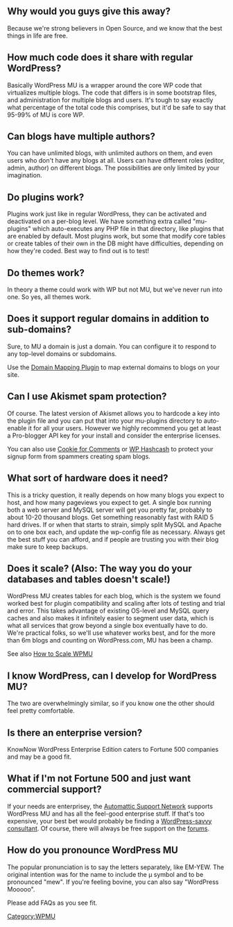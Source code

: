 ==Why would you guys give this away?==

Because we're strong believers in Open Source, and we know that the best things in life are free.

==How much code does it share with regular WordPress?==

Basically WordPress MU is a wrapper around the core WP code that virtualizes multiple blogs. The code that differs is in some bootstrap files, and administration for multiple blogs and users. It's tough to say exactly what percentage of the total code this comprises, but it'd be safe to say that 95-99% of MU is core WP.

==Can blogs have multiple authors?==

You can have unlimited blogs, with unlimited authors on them, and even users who don't have any blogs at all. Users can have different roles (editor, admin, author) on different blogs. The possibilities are only limited by your imagination.

==Do plugins work?==

Plugins work just like in regular WordPress, they can be activated and deactivated on a per-blog level. We have something extra called "mu-plugins" which auto-executes any PHP file in that directory, like plugins that are enabled by default. Most plugins work, but some that modify core tables or create tables of their own in the DB might have difficulties, depending on how they're coded. Best way to find out is to test!

==Do themes work? ==

In theory a theme could work with WP but not MU, but we've never run into one. So yes, all themes work.

==Does it support regular domains in addition to sub-domains?==

Sure, to MU a domain is just a domain. You can configure it to respond to any top-level domains or subdomains.

Use the [http://ocaoimh.ie/wordpress-mu-domain-mapping/ Domain Mapping Plugin] to map external domains to blogs on your site.

==Can I use Akismet spam protection?==

Of course. The latest version of Akismet allows you to hardcode a key into the plugin file and you can put that into your mu-plugins directory to auto-enable it for all your users. However we highly recommend you get at least a Pro-blogger API key for your install and consider the enterprise licenses.

You can also use [http://ocaoimh.ie/cookies-for-comments/ Cookie for Comments] or [http://wordpress.org/extend/plugins/wp-hashcash/ WP Hashcash] to protect your signup form from spammers creating spam blogs.

==What sort of hardware does it need?==

This is a tricky question, it really depends on how many blogs you expect to host, and how many pageviews you expect to get. A single box running both a web server and MySQL server will get you pretty far, probably to about 10-20 thousand blogs. Get something reasonably fast with RAID 5 hard drives. If or when that starts to strain, simply split MySQL and Apache on to one box each, and update the wp-config file as necessary. Always get the best stuff you can afford, and if people are trusting you with their blog make sure to keep backups.

==Does it scale? (Also: The way you do your databases and tables doesn't scale!)==

WordPress MU creates tables for each blog, which is the system we found worked best for plugin compatibility and scaling after lots of testing and trial and error. This takes advantage of existing OS-level and MySQL query caches and also makes it infinitely easier to segment user data, which is what all services that grow beyond a single box eventually have to do. We're practical folks, so we'll use whatever works best, and for the more than 6m blogs and counting on WordPress.com, MU has been a champ.

See also [[How to Scale WPMU]]

==I know WordPress, can I develop for WordPress MU?==

The two are overwhelmingly similar, so if you know one the other should feel pretty comfortable.

==Is there an enterprise version?==

KnowNow WordPress Enterprise Edition caters to Fortune 500 companies and may be a good fit.

==What if I'm not Fortune 500 and just want commercial support?==

If your needs are enterprisey, the [http://automattic.com/services/support-network/ Automattic Support Network] supports WordPress MU and has all the feel-good enterprise stuff. If that's too expensive, your best bet would probably be finding a [http://automattic.com/services/wordpress-consultants/ WordPress-savvy consultant]. Of course, there will always be free support on the [http://mu.wordpress.org/forums/ forums].

==How do you pronounce WordPress MU==

The popular pronunciation is to say the letters separately, like EM-YEW. The original intention was for the name to include the µ symbol and to be pronounced "mew". If you're feeling bovine, you can also say "WordPress Mooooo".

Please add FAQs as you see fit.

[[Category:WPMU]]